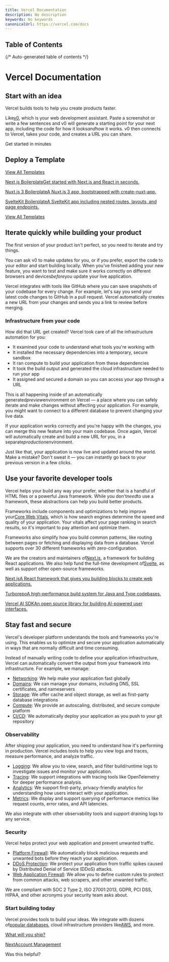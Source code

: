 ```yaml
---
title: Vercel Documentation
description: No description
keywords: No keywords
canonicalUrl: https://vercel.com/docs
---
```


## Table of Contents

{/* Auto-generated table of contents */}

# Vercel Documentation

## Start with an idea

Vercel builds tools to help you create products faster.

Like[v0](https://v0.dev/), which is your web development assistant. Paste a screenshot or write a few sentences and v0 will generate a starting point for your next app, including the code for how it looks*and*how it works. v0 then connects to Vercel, takes your code, and creates a URL you can share.

Get started in minutes

## Deploy a Template

[View All Templates](/templates/starter)

[Next.js BoilerplateGet started with Next.js and React in seconds.](/templates/next.js/nextjs-boilerplate)

[Nuxt.js 3 BoilerplateA Nuxt.js 3 app, bootstrapped with create-nuxt-app.](/templates/next.js/nuxtjs-boilerplate)

[SvelteKit BoilerplateA SvelteKit app including nested routes, layouts, and page endpoints.](/templates/next.js/sveltekit-boilerplate)

[View All Templates](/templates/starter)

## Iterate quickly while building your product

The first version of your product isn't perfect, so you need to iterate and try things.

You can ask v0 to make updates for you, or if you prefer, export the code to your editor and start building locally. When you've finished adding your new feature, you want to test and make sure it works correctly on different browsers and devices*before*you update your live application.

Vercel integrates with tools like GitHub where you can save snapshots of your codebase for every change. For example, let's say you send your latest code changes to GitHub in a pull request. Vercel automatically creates a new URL from your changes and sends you a link to review before merging.

### Infrastructure from your code

How did that URL get created? Vercel took care of all the infrastructure automation for you:

* It examined your code to understand what tools you're working with
* It installed the necessary dependencies into a temporary, secure sandbox
* It ran compute to build your application from these dependencies
* It took the build output and generated the cloud infrastructure needed to run your app
* It assigned and secured a domain so you can access your app through a URL

This is all happening inside of an automatically generated*preview*environment on Vercel — a place where you can safely iterate and make changes without affecting your application. For example, you might want to connect to a different database to prevent changing your live data.

If your application works correctly and you're happy with the changes, you can merge this new feature into your main codebase. Once again, Vercel will automatically create and build a new URL for you, in a separate*production*environment.

Just like that, your application is now live and updated around the world. Make a mistake? Don't sweat it — you can instantly go back to your previous version in a few clicks.

## Use your favorite developer tools

Vercel helps your build any way your prefer, whether that is a handful of HTML files or a powerful Java framework. While you don't*need*to use a framework, these abstractions can help you build better products.

Frameworks include components and optimizations to help improve your[Core Web Vitals](https://vercel.com/blog/how-core-web-vitals-affect-seo), which is how search engines determine the speed and quality of your application. Your vitals affect your page ranking in search results, so it's important to pay attention and optimize them.

Frameworks also simplify how you build common patterns, like routing between pages or fetching and displaying data from a database. Vercel supports over 30 different frameworks with zero-configuration.

We are the creators and maintainers of[Next.js](https://nextjs.org), a framework for building React applications. We also help fund the full-time development of[Svelte](https://svelte.dev), as well as support other open-source frameworks.

[Next.jsA React framework that gives you building blocks to create web applications.](https://nextjs.org/)

[TurborepoA high-performance build system for Java and Type codebases.](https://turbo.build/repo)

[Vercel AI SDKAn open source library for building AI-powered user interfaces.](https://sdk.vercel.ai/docs)

## Stay fast and secure

Vercel's developer platform understands the tools and frameworks you're using. This enables us to optimize and secure your application automatically in ways that are normally difficult and time consuming.

Instead of manually writing code to define your application infrastructure, Vercel can automatically convert the output from your framework into infrastructure. For example, we manage:

* [Networking](/docs/edge-network): We help make your application fast globally
* [Domains](/docs/domains): We can manage your domains, including DNS, SSL certificates, and nameservers
* [Storage](/docs/storage): We offer cache and object storage, as well as first-party database integrations
* [Compute](/docs/functions): We provide an autoscaling, distributed, and secure compute platform
* [CI/CD](/docs/deployments/builds): We automatically deploy your application as you push to your git repository

### Observability

After shipping your application, you need to understand how it's performing in production. Vercel includes tools to help you view logs and traces, measure performance, and analyze traffic.

* [Logging](/docs/runtime-logs): We allow you to view, search, and filter build/runtime logs to investigate issues and monitor your application.
* [Tracing](/docs/otel): We support integrations with tracing tools like OpenTelemetry for deeper performance analysis.
* [Analytics](/docs/analytics): We support first-party, privacy-friendly analytics for understanding how users interact with your application.
* [Metrics](/docs/observability): We display and support querying of performance metrics like request counts, error rates, and API latencies.

We also integrate with other observability tools and support draining logs to any service.

### Security

Vercel helps protect your web application and prevent unwanted traffic.

* [Platform Firewall](/docs/vercel-firewall): We automatically block malicious requests and unwanted bots before they reach your application.
* [DDoS Protection](/docs/security/ddos-mitigation): We protect your application from traffic spikes caused by Distributed Denial of Service (DDoS) attacks.
* [Web Application Firewall](/docs/security/vercel-waf): We allow you to define custom rules to protect from common attacks, web scrapers, and other unwanted traffic.

We are compliant with SOC 2 Type 2, ISO 27001:2013, GDPR, PCI DSS, HIPAA, and other acronyms your security team asks about.

### Start building today

Vercel provides tools to build your ideas. We integrate with dozens of[popular databases](https://vercel.com/marketplace), cloud infrastructure providers like[AWS](/docs/oidc/aws), and more.

[What will you ship?](/new)

[NextAccount Management](/docs/accounts)

Was this helpful?
